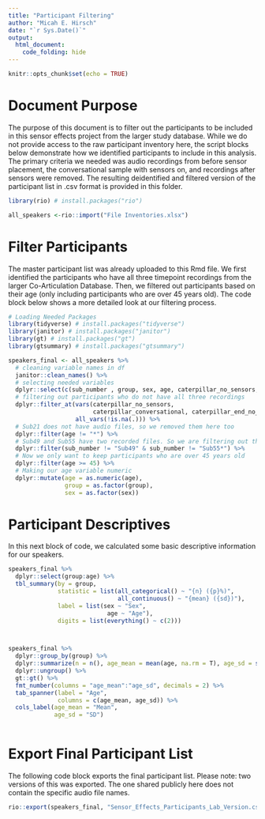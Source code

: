 ```yaml
---
title: "Participant Filtering"
author: "Micah E. Hirsch"
date: "`r Sys.Date()`"
output: 
  html_document: 
    code_folding: hide
---
```


```r
knitr::opts_chunk$set(echo = TRUE)
```

# Document Purpose

The purpose of this document is to filter out the participants to be included in this sensor effects project from the larger study database. While we do not provide access to the raw participant inventory here, the script blocks below demonstrate how we identified participants to include in this analysis. The primary criteria we needed was audio recordings from before sensor placement, the conversational sample with sensors on, and recordings after sensors were removed. The resulting deidentified and filtered version of the participant list in .csv format is provided in this folder.

```r

library(rio) # install.packages("rio")

all_speakers <-rio::import("File Inventories.xlsx")

```

# Filter Participants

The master participant list was already uploaded to this Rmd file. We first identified the participants who have all three timepoint recordings from the larger Co-Articulation Database. Then, we filtered out participants based on their age (only including participants who are over 45 years old). The code block below shows a more detailed look at our filtering process.

```r

# Loading Needed Packages
library(tidyverse) # install.packages("tidyverse")
library(janitor) # install.packages("janitor")
library(gt) # install.packages("gt")
library(gtsummary) # install.packages("gtsummary")

speakers_final <- all_speakers %>%
  # cleaning variable names in df
  janitor::clean_names() %>%
  # selecting needed variables
  dplyr::select(c(sub_number , group, sex, age, caterpillar_no_sensors, caterpillar_conversational, caterpillar_end_no_sensors)) %>%
  # filtering out participants who do not have all three recordings
  dplyr::filter_at(vars(caterpillar_no_sensors, 
                        caterpillar_conversational, caterpillar_end_no_sensors),
                   all_vars(!is.na(.))) %>%
  # Sub21 does not have audio files, so we removed them here too
  dplyr::filter(age != "*") %>%
  # Sub49 and Sub55 have two recorded files. So we are filtering out their duplicate record
  dplyr::filter(sub_number != "Sub49" & sub_number != "Sub55*") %>%
  # Now we only want to keep participants who are over 45 years old
  dplyr::filter(age >= 45) %>%
  # Making our age variable numeric 
  dplyr::mutate(age = as.numeric(age),
                group = as.factor(group),
                sex = as.factor(sex))

```

# Participant Descriptives

In this next block of code, we calculated some basic descriptive information for our speakers.

```r

speakers_final %>%
  dplyr::select(group:age) %>%
  tbl_summary(by = group,
              statistic = list(all_categorical() ~ "{n} ({p}%)", 
                               all_continuous() ~ "{mean} ({sd})"),
              label = list(sex ~ "Sex",
                            age ~ "Age"),
              digits = list(everything() ~ c(2)))



speakers_final %>%
  dplyr::group_by(group) %>%
  dplyr::summarize(n = n(), age_mean = mean(age, na.rm = T), age_sd = sd(Age, na.rm = T)) %>%
  dplyr::ungroup() %>%
  gt::gt() %>%
  fmt_number(columns = "age_mean":"age_sd", decimals = 2) %>% 
  tab_spanner(label = "Age",
              columns = c(age_mean, age_sd)) %>%
  cols_label(age_mean = "Mean",
             age_sd = "SD")
  

```


# Export Final Participant List

The following code block exports the final participant list. Please note: two versions of this was exported. The one shared publicly here does not contain the specific audio file names.

```r

rio::export(speakers_final, "Sensor_Effects_Participants_Lab_Version.csv")

```


